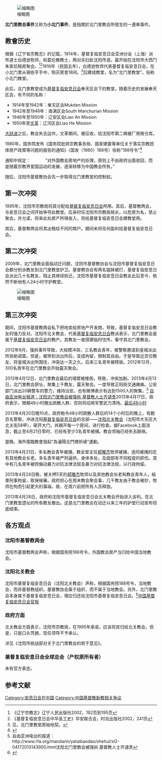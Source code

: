 {{expand|time=2013-04-18T09:49:33+00:00}}
[[File:北门里教会.jpg|缩略图]]

'''北门里教会事件'''又称为'''小北门事件'''，是指關於北门里教会所發生的一連串事件。

== 教會历史 ==
根据《辽宁省宗教志》的记载，1914年，基督复临安息日会亚洲分会（上海）派布道士白德逊牧师，和葛伦散教士，两对夫妇赴沈阳传道。最开始在沈阳市大西门朱家炕租房聚会。<ref>《辽宁宗教志》辽宁人民出版社2002，192页到195页</ref><ref>《基督复临安息日会中华圣工史》华安联合会，时兆出版社2002，241页</ref>1916年（民国五年），白德逊牧师代表基督复临安息日会，在小北门里从锡伯亨手中，购买房舍18间。<ref>见，北门里教堂原始地契。</ref>后建成教堂，名为“北门里教堂”，俗称小北门教堂。

此后，北门里教堂成为[[基督复临安息日会|基督复临安息日会]]奉天区会下的教堂。随着历史的发展奉天区会，有不同的名称：

* 1914年至1942年：奉天区会Mukden Mission
* 1942年至1946年：南满区会South Manchurian Mission
* 1946年至1950年：辽安区会Liao An Mission
* 1950年至[[文革|文革]]：辽河区会Liao He Mission

[[大跃进|大跃进]]之后，教会失去运作。文革期间，被征收，给沈阳市第二棉被厂用做仓库。

1980年，国务院发布《国务院批转宗教事务局、国家建委等单位关于落实宗教团体房产政策等问题的报告的通知》（国发〈1980〉188号）俗称“188号令”<ref>{{Cite web |url=http://www.zgaxr.com/Item/400.aspx |title=《关于落实宗教团体房产政策等问题的报告》 |accessdate=2013-04-18 |archive-date=2018-10-05 |archive-url=https://web.archive.org/web/20181005170541/http://www.zgaxr.com/Item/400.aspx |dead-url=no }}</ref>

通知中规定：
　　
　“对外国教会房地产的处理，原则上不由政府出面收回，而是随着宗教界爱国运动的发展，逐渐转移为中国教会所有。”

随后，沈阳市基督教协会先一步取得北门里教堂的控制权。

==第一次冲突==

1995年，沈阳市宗教局将其分配给[[基督复临安息日会|基督复临安息日会]]所用。其后，基督教两会，与安息日会之间开始争夺此教堂。后来时任沈阳市宗教局局长，以危房为名，禁止聚会。并允诺，将来此处房产所得收入，将给基督复临安息日会建教堂用。

其后，基督教两会将其出租给不同的商户。期间未将任何盈利给基督复临安息日会。

==第二次冲突==

2009年，北门里教会面临动迁问题，沈阳市基督教协会与沈阳市基督复临安息日会都分别派教友到北门里教堂护卫。基督教协会有两名姐妹被打，基督复临安息日会派出几十名教友，阻止其继续拆迁。沈阳市基督复临安息日会教友此后至今，依然不断地有人24小时守护教堂。

[[File:413冲突.JPG|缩略图]]

==第三次冲突==

期间，沈阳市基督教两会私下把地卖给房地产开发商，导致，基督复临安息日会教友的强力反对。沈阳市北关教会，代表[[基督复临安息日会|基督复临安息日会]]教派表示，北门里教会是属于[[基督复临安息日会|基督复临安息日会]]的教产。其教友一直搭建临时住所，看守其北门里教会。

2012年9月，强拆事件导致，大规模冲突，三名教会青年，被警察邀请到皇城派出所协助调查。但是，被带到派出所后，变成拘留，限制其自由。于是导致近百位教友，将皇城派出所围住，冲突达一天之久。后来三名青年被释放。2012年12月，300名青年在北门里教会开始露天聚会。

2013年4月12日，北门里教会最后的墙壁被推倒，导致，冲突加剧。2013年4月13日，北门里教会原址，聚集上千教友，露天聚会。一度导致正阳街交通瘫痪。公安部门派出20辆警车的警力，维持治安。也有微博表示有达到1500人的聚集。<ref>自由亚洲电台的报道：http://www.rfa.org/mandarin/yataibaodao/shehui/xl2-04172013143900.html沈阳北门里教会被强拆{{dead link|date=2017年11月 |bot=InternetArchiveBot |fix-attempted=yes }} 基督教人士齐谴责</ref>
[https://web.archive.org/web/20160304060608/http://www.rfa.org/mandarin/yataibaodao/shehui/xl2-04172013143900.html 自由亚洲电台报道：沈阳北门里教会被强拆 基督教人士齐谴责]2013年4月17日，政府表示，限期48小时撤出疏散人群，否则将动用军警武力清场。[http://club.kdnet.net/dispbbs.asp?boardid=1&id=9139113 最后48小时]{{Wayback|url=http://club.kdnet.net/dispbbs.asp?boardid=1&id=9139113 |date=20181006015231 }}

2013年4月20日晚10点，政府勒令48小时疏散人群后的14个小时后的晚上，有数百名警察，冲进沈阳[[基督复临安息日会|基督复临安息日会]]的总部——[[沈阳北关教会|沈阳北关教会]]（沈阳市大东区大北关街58甲），砸开大门，并踢开每一个房间，进行检查。据Facebook上面消息，截止至4月21日零时，已经有至少3名青年被捕。教会领袖已经失去联络。

當晚，海外復臨教會發起“為瀋陽北門裡祈禱”運動。

2013年4月21日，多名教会青年被捕，教会堂主任[[郝雅杰|郝雅杰]]牧师被捕，连同被捕的还有其他教会长老。多名青年被严刑逼供，身体多处，及面部有不同程度的瘀伤。其中有几名青年被控煽动暴力对抗法律法规及暴力对抗法律法规，以行政拘留。

2013年4月24日晚，被关押5天的[[郝雅杰|郝雅杰]]牧师以及其他教会长老和教会青年人，結束刑事拘留，取保候審。政府担心在周末教会聚会事，几千教友由于教会被抄，牧师在拘而引起更大的事端，故，在周六前把所有人员释放。

2013年4月28日，政府和沈阳市基督复临安息日会北关教会开始进入谈判。在北门里教堂遗址的所有教友撤出。这是北门里教会在动迁以来三年的护堂行动宣布彻底结束。

==各方观点==
===沈阳市基督教两会===
沈阳市基督教两会声称，根据国务院188号令，外国教会房产当归给中国当地教会。

===沈阳北关教会===
沈阳市基督复临安息日会（沈阳北关教会）声称，根据国务院188号令，当地教会，而非基督教组织。基督教协会属于组织，而不属于当地教会。另外，北门里教会本身属于基督复临安息日会，理应归还给沈阳市基督复临安息日会。<ref>{{Cite web |url=http://www.zgaxr.com/Item/18337.aspx |title=存档副本 |accessdate=2013-04-18 |archive-date=2018-10-05 |archive-url=https://web.archive.org/web/20181005165811/http://www.zgaxr.com/Item/18337.aspx |dead-url=no }}</ref>[http://www.zgaxr.com/Item/18337.aspx 中国基督复临安息日会官报]{{Wayback|url=http://www.zgaxr.com/Item/18337.aspx |date=20181005165811 }}

===政府方面===
北关教会方面表示，沈阳市宗教局，在1995年承诺，应该将其归给北关教会。但是，只是口头凭据，现任领导不予承认。

详见《沈阳市统战部对关于北门里教会的若干意见》。

===基督复临安息日会全球总会（产权原所有者）===
未有官方表态。

== 参考文献 ==
{{Reflist|2}}

[[Category:安息日会在中国|Category:安息日会在中国]]
[[Category:中国基督教新教相关争议|Category:中国基督教新教相关争议]]